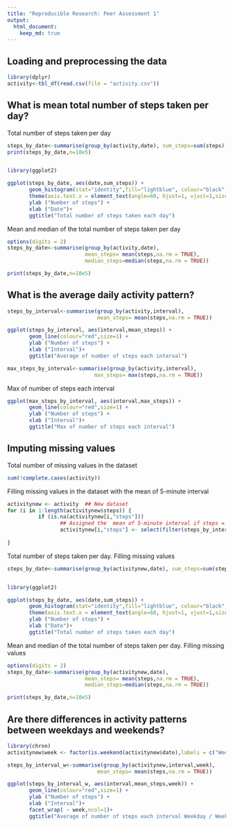 ```yaml
---
title: "Reproducible Research: Peer Assessment 1"
output: 
  html_document:
    keep_md: true
---
```



## Loading and preprocessing the data

```r
library(dplyr)
activity<-tbl_df(read.csv(file = "activity.csv"))
```

## What is mean total number of steps taken per day?

Total number of steps taken per day

```r

steps_by_date<-summarise(group_by(activity,date), sum_steps=sum(steps))
print(steps_by_date,n=10e5)


library(ggplot2)

ggplot(steps_by_date, aes(date,sum_steps)) +
       geom_histogram(stat="identity",fill="lightblue", colour="black",width=1) +
       theme(axis.text.x = element_text(angle=60, hjust=1, vjust=1,size=rel(0.8)))+
       ylab ("Number of steps") +
       xlab ("Date")+
       ggtitle("Total number of steps taken each day")
```

Mean and median of the total number of steps taken per day
```r
options(digits = 2)
steps_by_date<-summarise(group_by(activity,date),
                         mean_steps= mean(steps,na.rm = TRUE),
                         median_steps=median(steps,na.rm = TRUE))

print(steps_by_date,n=10e5)
```

## What is the average daily activity pattern?
```r
steps_by_interval<-summarise(group_by(activity,interval), 
                             mean_steps= mean(steps,na.rm = TRUE))

ggplot(steps_by_interval, aes(interval,mean_steps)) +
       geom_line(colour="red",size=1) +
       ylab ("Number of steps") +
       xlab ("Interval")+
       ggtitle("Average of number of steps each interval")

max_steps_by_interval<-summarise(group_by(activity,interval), 
                            max_steps= max(steps,na.rm = TRUE))
```
Max of number of steps each interval
```r
ggplot(max_steps_by_interval, aes(interval,max_steps)) +
       geom_line(colour="red",size=1) +
       ylab ("Number of steps") +
       xlab ("Interval")+
       ggtitle("Max of number of steps each interval")
```

## Imputing missing values

Total number of missing values in the dataset
```r
sum(!complete.cases(activity))
```

Filling  missing values in the dataset with the mean of 5-minute interval
```r
activitynew <- activity  ## New dataset
for (i in 1:length(activitynew$steps)) {
          if (is.na(activitynew[i,"steps"]))
                 ## Assigned the  mean of 5-minute interval if steps = NA at new dataset 
                 activitynew[i,"steps"] <- select(filter(steps_by_interval, interval==as.integer(activitynew[i,"interval"])),mean_steps)    
                 
}

```
Total number of steps taken per day. Filling  missing values
```r

steps_by_date<-summarise(group_by(activitynew,date), sum_steps=sum(steps))


library(ggplot2)

ggplot(steps_by_date, aes(date,sum_steps)) +
       geom_histogram(stat="identity",fill="lightblue", colour="black",width=1) +
       theme(axis.text.x = element_text(angle=60, hjust=1, vjust=1,size=rel(0.8)))+
       ylab ("Number of steps") +
       xlab ("Date")+
       ggtitle("Total number of steps taken each day")
```
Mean and median of the total number of steps taken per day. Filling  missing values
```r
options(digits = 2)
steps_by_date<-summarise(group_by(activitynew,date),
                         mean_steps= mean(steps,na.rm = TRUE),
                         median_steps=median(steps,na.rm = TRUE))

print(steps_by_date,n=10e5)
```

## Are there differences in activity patterns between weekdays and weekends?

```r

library(chron)
activitynew$week <- factor(is.weekend(activitynew$date),labels = c("Weekday","Weekend"))

steps_by_interval_w<-summarise(group_by(activitynew,interval,week), 
                             mean_steps= mean(steps,na.rm = TRUE))

ggplot(steps_by_interval_w, aes(interval,mean_steps,week)) +
       geom_line(colour="red",size=1) +
       ylab ("Number of steps") +
       xlab ("Interval")+
       facet_wrap( ~ week,ncol=1)+
       ggtitle("Average of number of steps each interval Weekday / Weekend")

```

